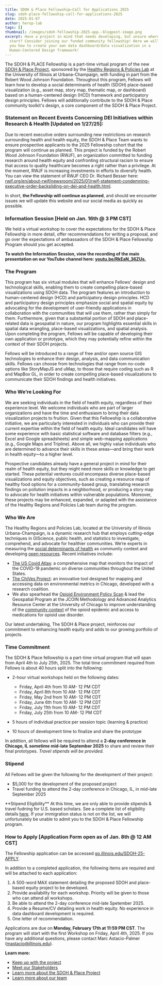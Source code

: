 ```yaml
---
title: SDOH & Place Fellowship—Call for Applications 2025
slug: sdoh-place-fellowship-call-for-applications-2025
date: 2025-01-07
author: herop-lab
tags: []
thumbnail: /images/sdoh-fellowship-2025-app.-blogpost-image.png
excerpt: Have a project in mind that needs developing, but unsure where to
  start? Consider joining our funded community fellowship! Here we will teach
  you how to create your own data dashboard/data visualization in a
  Human-Centered Design framework!
---
```

The SDOH & PLACE Fellowship is a part-time virtual program of the new [SDOH & Place Project](https://sdohplace.org/news/introducing-the-sdoh-place-project), sponsored by the [Healthy Regions & Policies Lab](https://healthyregions.org/) at the University of Illinois at Urbana-Champaign, with funding in part from the Robert Wood Johnson Foundation. Throughout this program, Fellows will learn how to develop a social determinants of health (SDOH) place-based visualization (e.g., asset map, story map, thematic map, or dashboard) based on a human-centered design (HCD) framework and participatory design principles. Fellows will additionally contribute to the SDOH & Place community toolkit's design, a core component of the SDOH & Place Project.

### Statement on Recent Events Concerning DEI Initiatives within Research & Health \[Updated on 1/27/25]:

Due to recent executive orders surrounding new restrictions on research surrounding health and health equity, the SDOH & Place Team wants to ensure prospective applicants to the 2025 Fellowship cohort that the program will continue as planned. This project is funded by the Robert Wood Johnson Foundation (RWJF), an organization committed to funding research around health equity and confronting structural racism to ensure that access to quality healthcare becomes a right rather than a privilege. At the moment, RWJF is increasing investments in efforts to diversify health. You can view the statement of RWJF CEO Dr. Richard Besser here: [rwjf.org/en/about-rwjf/newsroom/2025/01/rwjf-statement-condemning-executive-order-backsliding-on-dei-and-health.html](https://www.rwjf.org/en/about-rwjf/newsroom/2025/01/rwjf-statement-condemning-executive-order-backsliding-on-dei-and-health.html).

In short, **the Fellowship will continue as planned**, and should we encounter issues we will update this website and our social media as quickly as possible.

### Information Session \[Held on Jan. 16th @ 3 PM CST]

We held a virtual workshop to cover the expectations for the SDOH & Place Fellowship in more detail, offer recommendations for writing a proposal, and go over the expectations of ambassadors of the SDOH & Place Fellowship Program should you get accepted. 

**To watch the Information Session, view the recording of the main presentation on our YouTube channel here: [youtu.be/RkEaN_36ZUs.](https://youtu.be/RkEaN_36ZUs)**[](https://illinois.zoom.us/meeting/register/6r3hroGUQ7CkHvx1kbr_hw)

### The Program

This program has six virtual modules that will enhance Fellows' design and technological skills, enabling them to create compelling place-based visualizations using SDOH data. The program features an introduction to human-centered design (HCD) and participatory design principles. HCD and participatory design principles emphasize social and spatial equity by advocating for the development of user-friendly applications in collaboration with the communities that will use them, rather than simply for them. Furthermore, given that a substantial portion of SDOH and place-related data is geospatial in nature, our program highlights essential skills in spatial data wrangling, place-based visualizations, and spatial analysis. Upon completing the program, Fellows will be capable of developing their own application or prototype, which they may potentially refine within the context of their SDOH projects.

Fellows will be introduced to a range of free and/or open source GIS technologies to enhance their design, analysis, and data communication skills. Fellows can choose from technologies that range from no-code options like StoryMapJS and uMap, to those that require coding such as R and MapBox GL, in order to create compelling place-based visualizations to communicate their SDOH findings and health initiatives.

### Who We’re Looking For

We are seeking individuals in the field of health equity, regardless of their experience level. We welcome individuals who are part of larger organizations and have the time and enthusiasm to bring their data visualization projects to fruition. Given that this Fellowship is a collaborative initiative, we are particularly interested in individuals who can provide their current expertise within the field of health equity. Ideal candidates will have some experience with basic statistical software and database filters (e.g., Excel and Google spreadsheets) and simple web-mapping applications (e.g., Google Maps and Tripline). Above all, we highly value individuals who are determined to advance their skills in these areas—and bring their work in health equity—to a higher level.

Prospective candidates already have a general project in mind for their realm of health equity, but they might need more skills or knowledge to get started. These potential ventures could encompass diverse place-based visualizations and equity objectives, such as creating a resource map of healthy food options for a community-based group, translating research findings on pollution impacts in a neighborhood, or producing a story map to advocate for health initiatives within vulnerable populations. Moreover, these projects may be enhanced, expanded, or adapted with the assistance of the Healthy Regions and Policies Lab team during the program.[](https://go.illinois.edu/SDOH-INFO)

### Who We Are

The Healthy Regions and Policies Lab, located at the University of Illinois Urbana-Champaign, is a dynamic research hub that employs cutting-edge techniques in GIScience, public health, and statistics to investigate, comprehend, and advocate for healthier communities. We’re experts in measuring the [social determinants of health](https://jamanetwork.com/journals/jamanetworkopen/fullarticle/2759757) as community context and developing [open resources](https://healthyregions.org/resources/). Recent initiatives include:

* [The US Covid Atlas](https://uscovidatlas.org/): a comprehensive map that monitors the impact of the COVID-19 pandemic on diverse communities throughout the United States.
* [The ChiVes Project](https://chichives.com/): an innovative tool designed for mapping and accessing data on environmental metrics in Chicago, developed with a research coalition.
* We also spearhead the [Opioid Environment Policy Scan](https://oeps.healthyregions.org/) & lead the Geospatial Program at the JCOIN Methodology and Advanced Analytics Resource Center at the University of Chicago to improve understanding of the [community context](https://jamanetwork.com/journals/jamanetworkopen/fullarticle/2791296) of the opioid epidemic and access to medications for opioid use disorder.

Our latest undertaking, The SDOH & Place project, reinforces our commitment to enhancing health equity and adds to our growing portfolio of projects.

### Time Commitment

The SDOH & Place fellowship is a part-time virtual program that will span from April 4th to July 25th, 2025. The total time commitment required from Fellows is about 40 hours split into the following:

* 2-hour virtual workshops held on the following dates:

  * Friday, April 4th from 10 AM- 12 PM CDT
  * Friday, April 8th from 10 AM- 12 PM CDT 
  * Friday, May 2nd from 10 AM- 12 PM CDT 
  * Friday, June 6th from 10 AM- 12 PM CDT 
  * Friday, July 11th from 10 AM- 12 PM CDT
  * Friday, July 25th from 10 AM- 12 PM CDT
* 5 hours of individual practice per session topic (learning & practice)
* 10 hours of development time to finalize and share the prototype

In addition, all fellows will be required to attend a **2-day conference in Chicago, IL sometime mid-late September 2025** to share and review their final prototypes. *Travel stipends will be provided.*

### Stipend

All Fellows will be given the following for the development of their project:

* $5,000 for the development of the proposed project
* Travel funding to attend the 2-day conference in Chicago, IL, in mid-late September 2025

\*\*Stipend Eligibility\*\* At this time, we are only able to provide stipends & travel fudning for U.S. based scholars. See a complete list of eligibility details [here](https://docs.google.com/document/d/1-DZHi6Wn47toMPNyGXUgUbvqwUkOeD0DfBubEdQ7E4Q/edit?usp=sharing). If your immigration status is not on the list, we will unfortunately be unable to admit you to the SDOH & Place Fellowship program.

### How to Apply \[Application Form open as of Jan. 8th @ 12 AM CST]

The Fellowship application can be accessed [go.illinois.edu/SDOH-25-APPLY](https://go.illinois.edu/SDOH-25-APPLY).

In addition to a completed application, the following items are required and will be attached to each application:

1. A 500-word MAX statement detailing the proposed SDOH and place-based equity project to be developed.
2. Provide availability for each workshop. Priority will be given to those who can attend all workshops.
3. Be able to attend the 2-day conference mid-late Spetember 2025.
4. Provide a Resume/CV detailing work in health equity. No experience in data dashboard development is required.
5. One letter of recommendation.

Applications are due on **Monday, February 17th at 11:59 PM CST**. The program will start with the first Workshop on Friday, April 4th, 2025. If you have any additional questions, please contact Marc Astacio-Palmer (mastacio@illinois.edu).

**Learn more:**

* [Keep up with the project](https://groups.webservices.illinois.edu/subscribe/192463)
* [Meet our Stakeholders](https://sdohplace.org/advisory)
* [Learn more about the SDOH & Place Project](https://sdohplace.org/news/introducing-the-sdoh-place-project)
* [Learn more about our team](https://sdohplace.org/about)
